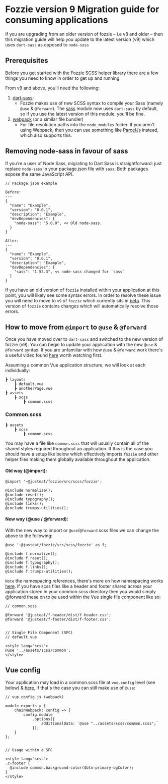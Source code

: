 <Meta title="Documentation/Guides/Fozzie/Fozzie Migration Guide"/>

# Fozzie version 9 Migration guide for consuming applications

If you are upgrading from an older version of fozzie – i.e v8 and older – then this migration guide will help you update to the latest version (v9) which uses `dart-sass` as opposed to `node-sass`

<a name="scheme"></a><h2>Prerequisites</h2>

Before you get started with the Fozzie SCSS helper library there are a few things you need to know in order to get up and running.

From v9 and above, you'll need the following:

1. [dart-sass](https://sass-lang.com/dart-sass):
    - Fozzie makes use of new SCSS syntax to compile your Sass (namely `@use` & `@forward`). The [sass](https://www.npmjs.com/package/sass) module now uses `dart-sass` by default, so if you use the latest version of this module, you'll be fine.
2. [webpack](https://webpack.js.org/) (or a similar file bundler)
    - For file resolution paths into the `node_modules` folder. If you aren't using Webpack, then you can use something like [ParcelJs](https://parceljs.org/) instead, which also supports this.

<a name="scheme"></a><h2>Removing node-sass in favour of sass</h2>

If you’re a user of Node Sass, migrating to Dart Sass is straightforward: just replace `node-sass` in your package.json file with `sass`. Both packages expose the same JavaScript API.

```
// Package.json example

Before:
---
{
  "name": "Example",
  "version": "0.0.1",
  "description": "Example",
  "devDependencies": {
    "node-sass": "5.0.0", << Old node-sass.
  }
}

After:
---
{
  "name": "Example",
  "version": "0.0.1",
  "description": "Example",
  "devDependencies": {
    "sass": "1.52.3", << node-sass changed for `sass`
  }
}
```

If you have an old version of `fozzie` installed within your application at this point, you will likely see some syntax errors. In order to resolve these issue you will need to move to `v9` of `fozzie` which currently sits in [beta](https://www.npmjs.com/package/@justeat/fozzie/v/9.0.0-beta.5).
This version of `fozzie` contains changes which will automatically resolve those errors.

<a name="scheme"></a><h2>How to move from `@import` to `@use` & `@forward`</h2>

Once you have moved over to `dart-sass` and switched to the new version of fozzie (v9). You can begin to update your application with the new `@use` & `@forward` syntax. If you are unfamiliar with how `@use` & `@forward` work there's a useful video found [here](https://www.youtube.com/watch?v=CR-a8upNjJ0&ab_channel=KevinPowell) worth watching first.

Assuming a common Vue application structure, we will look at each individually:

```
┣ layouts
    ┣ default.vue
    ┣ anotherPage.vue
┣ assets
    ┣ scss
        ┣ common.scss
```

### Common.scss

```
┣ assets
    ┣ scss
        ┣ common.scss
```

You may have a file like `common.scss` that will usually contain all of the shared styles required throughout an application. If this is the case you should have a setup like below which effectively imports `fozzie` and other helper files making them globally available throughout the application.

#### Old way (@import):
```
@import '~@justeat/fozzie/src/scss/fozzie';

@include normalize();
@include reset();
@include typography();
@include links();
@include trumps-utilities();
```

#### New way (@use / @forward):

With the new way to import or `@use`/`@forward` scss files we can change the above to the following:

```
@use '~@justeat/fozzie/src/scss/fozzie' as f;

@include f.normalize();
@include f.reset();
@include f.typography();
@include f.links();
@include f.trumps-utilities();
```

`Note` the namespacing references, there's more on how namespacing works [here](https://sass-lang.com/documentation/at-rules/use#choosing-a-namespace). If you have scss files like a header and footer shared across your application stored in your common.scss directory then you would simply @forward these on to be used within the Vue single file component like so:

```
// common.scss

@forward '@justeat/f-header/dist/f-header.css';
@forward '@justeat/f-footer/dist/f-footer.css';


// Single File Component (SFC)
// default.vue

<style lang="scss">
@use '../assets/scss/common';
</style>

```

<a name="scheme"></a><h2>Vue config</h2>

Your application may load in a common.scss file at `vue.config` level (see below) & [here](https://github.com/justeat/fozzie-components/blob/master/packages/components/organisms/f-header/vue.config.js#L21), if that's the case you can still make use of `@use`:

```
// vue.config.js (webpack)

module.exports = {
    chainWebpack: config => {
        config.module
            .options({
                additionalData: `@use "../assets/scss/common.scss";`
            });
    }
};


// Usage within a SFC

<style lang="scss">
.c-footer {
  @include common.background-color($btn-primary-bgColor);
}
</style>
```


